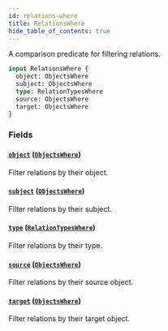 ```yaml
---
id: relations-where
title: RelationsWhere
hide_table_of_contents: true
---
```



A comparison predicate for filtering relations.

```graphql
input RelationsWhere {
  object: ObjectsWhere
  subject: ObjectsWhere
  type: RelationTypesWhere
  source: ObjectsWhere
  target: ObjectsWhere
}
```


### Fields

#### [`object`](#) ([`ObjectsWhere`](/docs/directory-api-reference/schema/objects/inputs/objects-where))

Filter relations by their object.


#### [`subject`](#) ([`ObjectsWhere`](/docs/directory-api-reference/schema/objects/inputs/objects-where))

Filter relations by their subject.


#### [`type`](#) ([`RelationTypesWhere`](/docs/directory-api-reference/schema/relation-types/inputs/relation-types-where))

Filter relations by their type.


#### [`source`](#) ([`ObjectsWhere`](/docs/directory-api-reference/schema/objects/inputs/objects-where))

Filter relations by their source object.


#### [`target`](#) ([`ObjectsWhere`](/docs/directory-api-reference/schema/objects/inputs/objects-where))

Filter relations by their target object.




